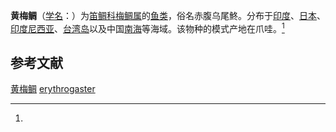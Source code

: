 {{Speciesbox
| name = 黄梅鲷
| status = 
| status_system = 
| image = 
| genus = Caesio
| species = erythrogaster
| authority = (Cuvier et Valenciennes, 1830)<ref name='id7420'>{{cite web| url =http://www.bioinfo.cn/db05/BjdwSpecies.php?action=view&id=7420| title =黄梅鲷| work =《中国动物物种编目数据库》| publisher =中国科学院微生物研究所| author =中国科学院动物研究所| accessdate =2009-04-16| deadurl =yes| archiveurl =https://web.archive.org/web/20160305035741/http://www.bioinfo.cn/db05/BjdwSpecies.php?action=view&id=7420| archivedate =2016-03-05}}</ref>
}}

'''黄梅鲷'''（[[学名|学名]]：{{lang|la|''Caesio erythrogaster''}}）为[[笛鲷科|笛鲷科]][[梅鲷属|梅鲷属]]的[[鱼类|鱼类]]，俗名赤腹乌尾鮗。分布于[[印度|印度]]、[[日本|日本]]、[[印度尼西亚|印度尼西亚]]、[[台湾岛|台湾岛]]以及中国[[南海|南海]]等海域。该物种的模式产地在爪哇。<ref name='id7420'/>

== 参考文献 ==
{{reflist}}

{{Wikispecies|Caesio erythrogaster}}

{{taxonbar}}

[[Category:梅鲷属|黄梅鲷]]
[[Category:梅鲷属|erythrogaster]]


{{鲈形目小作品}}